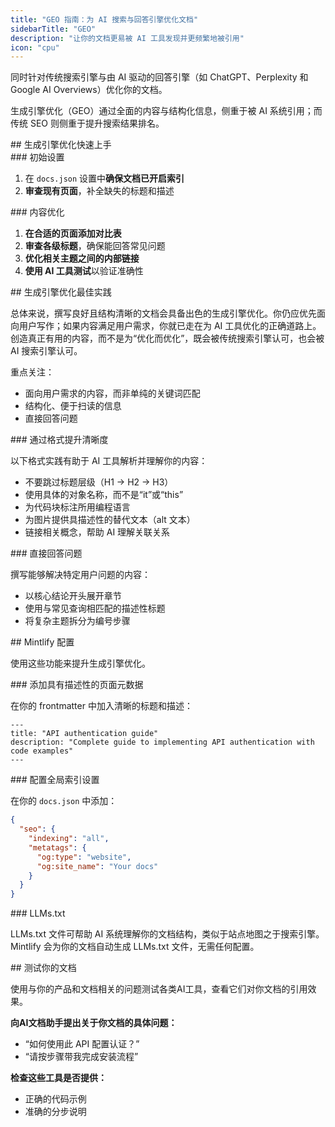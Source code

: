 ```yaml
---
title: "GEO 指南：为 AI 搜索与回答引擎优化文档"
sidebarTitle: "GEO"
description: "让你的文档更易被 AI 工具发现并更频繁地被引用"
icon: "cpu"
---
```


同时针对传统搜索引擎与由 AI 驱动的回答引擎（如 ChatGPT、Perplexity 和 Google AI Overviews）优化你的文档。

生成引擎优化（GEO）通过全面的内容与结构化信息，侧重于被 AI 系统引用；而传统 SEO 则侧重于提升搜索结果排名。



<div id="geo-quickstart">
  ## 生成引擎优化快速上手
</div>

<div id="initial-setup">
  ### 初始设置
</div>

1. 在 `docs.json` 设置中**确保文档已开启索引**
2. **审查现有页面**，补全缺失的标题和描述

<div id="content-improvements">
  ### 内容优化
</div>

1. **在合适的页面添加对比表**
2. **审查各级标题**，确保能回答常见问题
3. **优化相关主题之间的内部链接**
4. **使用 AI 工具测试**以验证准确性



<div id="geo-best-practices">
  ## 生成引擎优化最佳实践
</div>

总体来说，撰写良好且结构清晰的文档会具备出色的生成引擎优化。你仍应优先面向用户写作；如果内容满足用户需求，你就已走在为 AI 工具优化的正确道路上。创造真正有用的内容，而不是为“优化而优化”，既会被传统搜索引擎认可，也会被 AI 搜索引擎认可。

重点关注：

- 面向用户需求的内容，而非单纯的关键词匹配
- 结构化、便于扫读的信息
- 直接回答问题

<div id="format-for-clarity">
  ### 通过格式提升清晰度
</div>

以下格式实践有助于 AI 工具解析并理解你的内容：

- 不要跳过标题层级（H1 → H2 → H3）
- 使用具体的对象名称，而不是“it”或“this”
- 为代码块标注所用编程语言
- 为图片提供具描述性的替代文本（alt 文本）
- 链接相关概念，帮助 AI 理解关联关系

<div id="answer-questions-directly">
  ### 直接回答问题
</div>

撰写能够解决特定用户问题的内容：

- 以核心结论开头展开章节
- 使用与常见查询相匹配的描述性标题
- 将复杂主题拆分为编号步骤



<div id="mintlify-configuration">
  ## Mintlify 配置
</div>

使用这些功能来提升生成引擎优化。

<div id="add-descriptive-page-metadata">
  ### 添加具有描述性的页面元数据
</div>

在你的 frontmatter 中加入清晰的标题和描述：

```mdx
---
title: "API authentication guide"
description: "Complete guide to implementing API authentication with code examples"
---
```

<div id="configure-global-indexing-settings">
  ### 配置全局索引设置
</div>

在你的 `docs.json` 中添加：

```json
{
  "seo": {
    "indexing": "all",
    "metatags": {
      "og:type": "website",
      "og:site_name": "Your docs"
    }
  }
}
```

<div id="llmstxt">
  ### LLMs.txt
</div>

LLMs.txt 文件可帮助 AI 系统理解你的文档结构，类似于站点地图之于搜索引擎。Mintlify 会为你的文档自动生成 LLMs.txt 文件，无需任何配置。



<div id="testing-your-documentation">
  ## 测试你的文档
</div>

使用与你的产品和文档相关的问题测试各类AI工具，查看它们对你文档的引用效果。

**向AI文档助手提出关于你文档的具体问题：**
- “如何使用此 API 配置认证？”
- “请按步骤带我完成安装流程”

**检查这些工具是否提供：**
- 正确的代码示例
- 准确的分步说明

